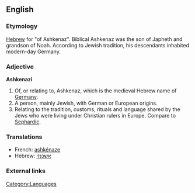 ==English==
{{wikipedia}}
===Etymology===
[[Hebrew]] for "of Ashkenaz". Biblical Ashkenaz was the son of Japheth and grandson of Noah. According to Jewish tradition, his descendants inhabited modern-day Germany.

===Adjective===
'''Ashkenazi'''

# Of, or relating to, Ashkenaz, which is the medieval Hebrew name of [[Germany]].
# A person, mainly Jewish, with German or European origins.
# Relating to the tradition, customs, rituals and language shared by the Jews who were living under Christian rulers in Europe.  Compare to [[Sephardic]].

===Translations===
*French: [[ashkénaze]]
*Hebrew: [[אשכנזי]]

===External links===
{{ethnologue|lang=Hebrew|code=heb}}
{{ethnologue|lang=Western Yiddish|code=yih}}
{{ethnologue|lang=Eastern Yiddish|code=ydd}}

[[Category:Languages]]